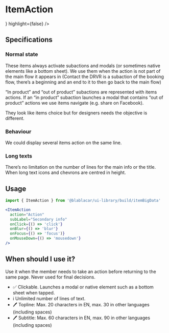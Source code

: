 

<Meta title="Items|ItemAction" />

# ItemAction

<Preview>
  <Story name="Default">
    <ItemAction
      action="Title"
      subLabel="Subtitle: secondary information"
      leftAddon={<BubbleIcon />}
      highlight={false}
    />
  </Story>
</Preview>

## Specifications

### Normal state

These items always activate subactions and modals (or sometimes native elements like a bottom sheet). We use them when the action is not part of the main flow it appears in (Contact the DRVR is a subaction of the booking flow, there’s a beginning and an end to it to then go back to the main flow)

“In product” and “out of product” subactions are represented with items actions.
If an “in product” subaction launches a modal that contains “out of product” actions we use items navigate (e.g. share on Facebook).

They look like items choice but for designers needs the objective is different.

### Behaviour

We could display several items action on the same line.

### Long texts

There’s no limitation on the number of lines for the main info or the title.
When long text icons and chevrons are centred in height.

## Usage

```jsx
import { ItemAction } from '@blablacar/ui-library/build/itemBigData'

<ItemAction
  action="Action"
  subLabel="Secondary info"
  onClick={() => 'click'}
  onBlur={() => 'blur'}
  onFocus={() => 'focus')}
  onMouseDown={() => 'mousedown'}
/>
```

<Props of={ItemAction} />

## When should I use it?

Use it when the member needs to take an action before returning to the same page.
Never used for final decisions.

- ✅ Clickable. Launches a modal or native element such as a bottom sheet when tapped.
- ℹ️ Unlimited number of lines of text.
- 🖊 Topline: Max. 20 characters in EN, max. 30 in other languages (including spaces)
- 🖊 Subtitle: Max. 60 characters in EN, max. 90 in other languages (including spaces)

